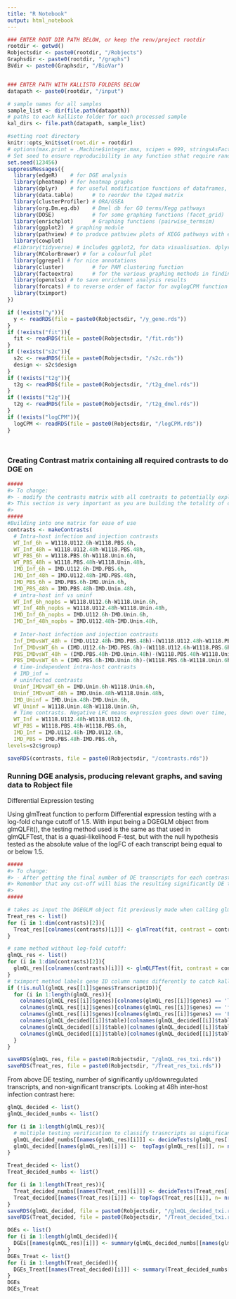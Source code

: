 ```yaml
---
title: "R Notebook"
output: html_notebook
---
```


```r
### ENTER ROOT DIR PATH BELOW, or keep the renv/project rootdir
rootdir <- getwd()
Robjectsdir <- paste0(rootdir, "/Robjects")
Graphsdir <- paste0(rootdir, "/graphs")
BVdir <- paste0(Graphsdir, "/BioVar")


### ENTER PATH WITH KALLISTO FOLDERS BELOW
datapath <- paste0(rootdir, "/input")

# sample names for all samples
sample_list <- dir(file.path(datapath))
# paths to each kallisto folder for each processed sample
kal_dirs <- file.path(datapath, sample_list)

#setting root directory
knitr::opts_knit$set(root.dir = rootdir)
# options(max.print = .Machine$integer.max, scipen = 999, stringsAsFactors = F, dplyr.summarise.inform = F) # avoid truncated output in R console and scientific notation
# Set seed to ensure reproducibility in any function sthat require randomness
set.seed(123456)
suppressMessages({
  library(edgeR)    # for DGE analysis
  library(pheatmap) # for heatmap graphs
  library(dplyr)    # for useful modification functions of dataframes, lists, etc
  library(data.table)      # to reorder the t2ged matrix
  library(clusterProfiler) # ORA/GSEA
  library(org.Dm.eg.db)    # Dmel db for GO terms/Kegg pathways
  library(DOSE)            # for some graphing functions (facet_grid)
  library(enrichplot)      # Graphing functions (pairwise_termsim)
  library(ggplot2)  # graphing module
  library(pathview) # to produce pathview plots of KEGG pathways with enriched genes/transcripts 
  library(cowplot)
  #library(tidyverse) # includes ggplot2, for data visualisation. dplyr, for data manipulation.
  library(RColorBrewer) # for a colourful plot
  library(ggrepel) # for nice annotations
  library(cluster)         # for PAM clustering function
  library(factoextra)      # for the various graphing methods in finding optimal k number
  library(openxlsx) # to save enrichment analysis results
  library(forcats) # to reverse order of factor for avglogCPM function
  library(tximport)
})
```

```r
if (!exists("y")){
  y <- readRDS(file = paste0(Robjectsdir, "/y_gene.rds"))
}
if (!exists("fit")){
  fit <- readRDS(file = paste0(Robjectsdir, "/fit.rds"))
}
if (!exists("s2c")){
  s2c <- readRDS(file = paste0(Robjectsdir, "/s2c.rds"))
  design <- s2c$design
}
if (!exists("t2g")){
  t2g <- readRDS(file = paste0(Robjectsdir, "/t2g_dmel.rds"))
}
if (!exists("t2g")){
  t2g <- readRDS(file = paste0(Robjectsdir, "/t2g_dmel.rds"))
}
if (!exists("logCPM")){
  logCPM <- readRDS(file = paste0(Robjectsdir, "/logCPM.rds"))
}




```



### Creating Contrast matrix containing all required contrasts to do DGE on

```r
#####
#> To change:
#> - modify the contrasts matrix with all contrasts to potentially explore.
#> This section is very important as you are building the totality of contrasts to explore differential expression in. The contrasts matrix is later used for differential expression analysis, enrichment analysis, and to loop through other functions, as well as to label filenames and graphs with the contrast their data belongs to. 
#>
#####
#Building into one matrix for ease of use
contrasts <- makeContrasts(
  # Intra-host infection and injection contrasts
  WT_Inf_6h = W1118.U112.6h-W1118.PBS.6h,
  WT_Inf_48h = W1118.U112.48h-W1118.PBS.48h,
  WT_PBS_6h = W1118.PBS.6h-W1118.Unin.6h,
  WT_PBS_48h = W1118.PBS.48h-W1118.Unin.48h,
  IMD_Inf_6h = IMD.U112.6h-IMD.PBS.6h,
  IMD_Inf_48h = IMD.U112.48h-IMD.PBS.48h,
  IMD_PBS_6h = IMD.PBS.6h-IMD.Unin.6h,
  IMD_PBS_48h = IMD.PBS.48h-IMD.Unin.48h,
  # intra-host inf vs uninf
  WT_Inf_6h_nopbs = W1118.U112.6h-W1118.Unin.6h,
  WT_Inf_48h_nopbs = W1118.U112.48h-W1118.Unin.48h,
  IMD_Inf_6h_nopbs = IMD.U112.6h-IMD.Unin.6h,
  IMD_Inf_48h_nopbs = IMD.U112.48h-IMD.Unin.48h,
  
  # Inter-host infection and injection contrasts
  Inf_IMDvsWT_48h = (IMD.U112.48h-IMD.PBS.48h)-(W1118.U112.48h-W1118.PBS.48h),
  Inf_IMDvsWT_6h = (IMD.U112.6h-IMD.PBS.6h)-(W1118.U112.6h-W1118.PBS.6h),
  PBS_IMDvsWT_48h = (IMD.PBS.48h-IMD.Unin.48h)-(W1118.PBS.48h-W1118.Unin.48h),
  PBS_IMDvsWT_6h = (IMD.PBS.6h-IMD.Unin.6h)-(W1118.PBS.6h-W1118.Unin.6h),
  # time-independent intra-host contrasts
  # IMD_inf =
  # uninfected contrasts
  Uninf_IMDvsWT_6h = IMD.Unin.6h-W1118.Unin.6h,
  Uninf_IMDvsWT_48h = IMD.Unin.48h-W1118.Unin.48h,
  IMD_Uninf = IMD.Unin.48h-IMD.Unin.6h,
  WT_Uninf = W1118.Unin.48h-W1118.Unin.6h,
  # Time contrasts. Negative LFC means expression goes down over time, positive means it goes up
  WT_Inf = W1118.U112.48h-W1118.U112.6h,
  WT_PBS = W1118.PBS.48h-W1118.PBS.6h,
  IMD_Inf = IMD.U112.48h-IMD.U112.6h,
  IMD_PBS = IMD.PBS.48h-IMD.PBS.6h,
levels=s2c$group)

saveRDS(contrasts, file = paste0(Robjectsdir, "/contrasts.rds"))
```

### Running DGE analysis, producing relevant graphs, and saving data to Robject file
Differential Expression testing

Using glmTreat function to perform Differential expression testing with a log-fold change cutoff of 1.5. With input being a DGEGLM object from glmQLFit(), the testing method used is the same as that used in glmQLFTest, that is a quasi-likelihood F-test, but with the null hypothesis tested as the absolute value of the logFC of each transcript being equal to or below 1.5.

```r
#####
#> To change:
#> - After getting the final number of DE transcripts for each contrast, determine if a significance cut-off is desired. 
#> Remember that any cut-off will bias the resulting significantly DE transcripts for transcripts with potentially low overall expression but relatively high differences in expression in the contrast. Transcripts with higher average expression will need larger increase/decrease in absolute expression values in the contrast to pass the filter, which can hide DE transcripts of genes that are usually highly expressed. But also, getting very large number of DE transcripts (in proportion to total number of transcripts in genome/counts) does inform the need for a cut-off.
#>
#####

# takes as input the DGEGLM object fit previously made when calling glmQLFit. Default FDR is at 5%. Using glmTreat to allow for log-fold-cutoff to focus on more biologically relevant transcripts with higher fold-change in the tested contrast
Treat_res <- list()
for (i in 1:dim(contrasts)[2]){
  Treat_res[[colnames(contrasts)[i]]] <- glmTreat(fit, contrast = contrasts[,i], lfc = log2(1.2))
}

# same method without log-fold cutoff:
glmQL_res <- list()
for (i in 1:dim(contrasts)[2]){
  glmQL_res[[colnames(contrasts)[i]]] <- glmQLFTest(fit, contrast = contrasts[,i])
}
# tximport method labels gene ID column names differently to catch kallisto. this changes them to be identical for ease of use when coding
if (!is.null(glmQL_res[[1]]$genes$TranscriptID)){
  for (i in 1:length(glmQL_res)){
    colnames(glmQL_res[[i]]$genes)[colnames(glmQL_res[[i]]$genes) == 'TranscriptID'] <- 'target_id'
    colnames(glmQL_res[[i]]$genes)[colnames(glmQL_res[[i]]$genes) == 'flybaseID'] <- 'ens_gene'
    colnames(glmQL_res[[i]]$genes)[colnames(glmQL_res[[i]]$genes) == 'ENTREZID'] <- 'entrez_gene'
    colnames(glmQL_decided[[i]]$table)[colnames(glmQL_decided[[i]]$table) == 'TranscriptID'] <- 'target_id'
    colnames(glmQL_decided[[i]]$table)[colnames(glmQL_decided[[i]]$table) == 'flybaseID'] <- 'ens_gene'
    colnames(glmQL_decided[[i]]$table)[colnames(glmQL_decided[[i]]$table) == 'ENTREZID'] <- 'entrez_gene'
  }
}

saveRDS(glmQL_res, file = paste0(Robjectsdir, "/glmQL_res_txi.rds"))
saveRDS(Treat_res, file = paste0(Robjectsdir, "/Treat_res_txi.rds"))

```
From above DE testing, number of significantly up/downregulated transcripts, and non-significant transcripts. Looking at 48h inter-host infection contrast here:

```r
glmQL_decided <- list()
glmQL_decided_numbs <- list()

for (i in 1:length(glmQL_res)){
  # multiple testing verification to classify trasncripts as significantly upregulated/downregulated or nonsignificant.
  glmQL_decided_numbs[[names(glmQL_res)[i]]] <- decideTests(glmQL_res[[i]])
  glmQL_decided[[names(glmQL_res)[i]]] <-  topTags(glmQL_res[[i]], n= nrow(glmQL_res[[i]]))
}

Treat_decided <- list()
Treat_decided_numbs <- list()

for (i in 1:length(Treat_res)){
  Treat_decided_numbs[[names(Treat_res)[i]]] <- decideTests(Treat_res[[i]])
  Treat_decided[[names(Treat_res)[i]]] <- topTags(Treat_res[[i]], n= nrow(Treat_res[[i]]))
}
saveRDS(glmQL_decided, file = paste0(Robjectsdir, "/glmQL_decided_txi.rds"))
saveRDS(Treat_decided, file = paste0(Robjectsdir, "/Treat_decided_txi.rds"))


```

```r
DGEs <- list()
for (i in 1:length(glmQL_decided)){
  DGEs[[names(glmQL_res)[i]]] <- summary(glmQL_decided_numbs[[names(glmQL_res)[i]]])
}
DGEs_Treat <- list()
for (i in 1:length(Treat_decided)){
  DGEs_Treat[[names(Treat_decided)[i]]] <- summary(Treat_decided_numbs[[names(Treat_decided)[i]]])
}
DGEs
DGEs_Treat
```



